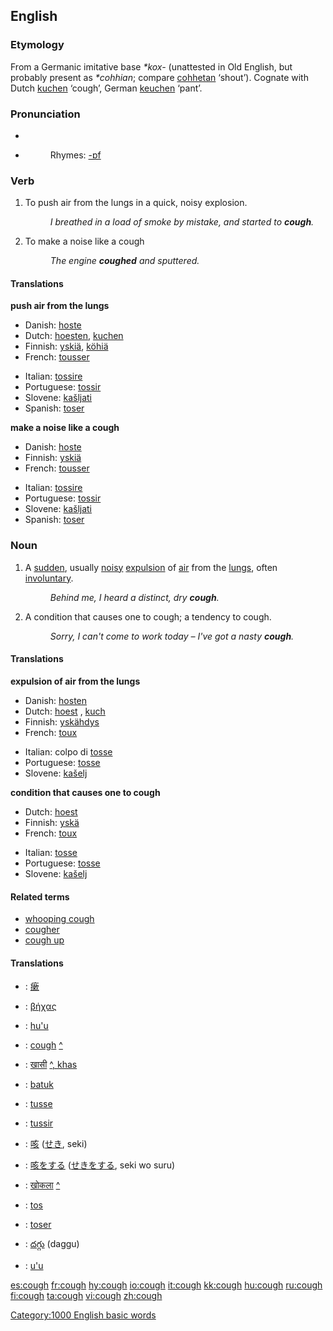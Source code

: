 ==English==

===Etymology===
From a Germanic imitative base ''*kox-'' (unattested in Old English, but probably present as ''*cohhian''; compare [[cohhetan]] ‘shout’).  Cognate with Dutch [[kuchen]] ‘cough’, German [[keuchen]] ‘pant’.

===Pronunciation===
*{{IPA|/kɒf/}}
*{{audio|en-us-cough.ogg|Audio (US)}}
*:Rhymes: [[Rhymes:English:-ɒf|-ɒf]]

===Verb===
{{en-verb}}

# To push air from the lungs in a quick, noisy explosion.
#:''I breathed in a load of smoke by mistake, and started to '''cough'''.''
# To make a noise like a cough
#:''The engine '''coughed''' and sputtered.''

====Translations====

'''push air from the lungs'''

{{top}}
*Danish: [[hoste]]
*Dutch: [[hoesten]], [[kuchen]]
*Finnish: [[yskiä]], [[köhiä]]
*French: [[tousser]]
{{mid}}
*Italian: [[tossire]]
*Portuguese: [[tossir]]
*Slovene: [[kašljati]]
*Spanish: [[toser]]
{{bottom}}

'''make a noise like a cough'''

{{top}}
*Danish: [[hoste]]
*Finnish: [[yskiä]]
*French: [[tousser]]
{{mid}}
*Italian: [[tossire]]
*Portuguese: [[tossir]]
*Slovene: [[kašljati]]
*Spanish: [[toser]]
{{bottom}}

===Noun===
{{en-noun}}

# {{symptom}} A [[sudden]], usually [[noisy]] [[expulsion]] of [[air]] from the [[lungs]], often [[involuntary]].
#:''Behind me, I heard a distinct, dry '''cough'''.''
# A condition that causes one to cough; a tendency to cough.
#:''Sorry, I can't come to work today – I've got a nasty '''cough'''.''

====Translations====

'''expulsion of air from the lungs'''

{{top}}
*Danish: [[hosten]]
*Dutch: [[hoest]] {{m}}, [[kuch]] {{m}}
*Finnish: [[yskähdys]]
*French: [[toux]] {{f}}
{{mid}}
*Italian: colpo di [[tosse]] {{f}}
*Portuguese: [[tosse]] {{f}}
*Slovene: [[kašelj]] {{m}}
{{bottom}}

'''condition that causes one to cough'''

{{top}}
*Dutch: [[hoest]] {{m}}
*Finnish: [[yskä]]
*French: [[toux]] {{f}}
{{mid}}
*Italian: [[tosse]] {{f}}
*Portuguese: [[tosse]] {{f}}
*Slovene: [[kašelj]] {{m}}
{{bottom}}

====Related terms====
*[[whooping cough]]
*[[cougher]]
*[[cough up]]

====Translations====


{{checktrans}}

*{{ttbc|Chinese Characters}}: [[瘶]]
*{{ttbc|Greek}}: [[βήχας]] {{m}}
*{{ttbc|Guaraní}}: [[hu'u]]
*{{ttbc|Gujarati}}: [[cough]] [[:gu:ઉધરસ|^]]
*{{ttbc|Hindi}}: [[खासी]] [[:hi:खासी|^, khas]]
*{{ttbc|Indonesian}}: [[batuk]]
*{{ttbc|Interlingua}}: [[tusse]]
*{{ttbc|Interlingua}}: [[tussir]]
*{{ttbc|Japanese}}: [[咳]] ([[せき]], seki)
*{{ttbc|Japanese}}: [[咳]]をする ([[せき]]をする, seki wo suru)
*{{ttbc|Marathi}}: [[खोकला]] [[:mr:खोकला|^]]
*{{ttbc|Spanish}}: [[tos]] {{m}}
*{{ttbc|Spanish}}: [[toser]]
*{{ttbc|Telugu}}: [[దగ్గు]] (daggu)
*{{ttbc|Tupinambá}}: [[u'u]]


[[Category:1000 English basic words]]

[[es:cough]]
[[fr:cough]]
[[hy:cough]]
[[io:cough]]
[[it:cough]]
[[kk:cough]]
[[hu:cough]]
[[ru:cough]]
[[fi:cough]]
[[ta:cough]]
[[vi:cough]]
[[zh:cough]]